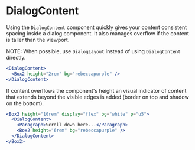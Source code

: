 
<Meta component={DialogContent} title="Docs/Components/Overlays/Dialog/DialogContent" />

# DialogContent

Using the `DialogContent` component quickly gives your content consistent spacing inside a dialog component. It also manages overflow if the content is taller than the viewport.

NOTE: When possible, use `DialogLayout` instead of using `DialogContent` directly.

```jsx
<DialogContent>
  <Box2 height="2rem" bg="rebeccapurple" />
</DialogContent>
```

If content overflows the component's height an visual indicator of content that extends beyond the visible edges is added (border on top and shadow on the bottom).

```jsx
<Box2 height="10rem" display="flex" bg="white" p="u5">
  <DialogContent>
    <Paragraph>Scroll down here...</Paragraph>
    <Box2 height="6rem" bg="rebeccapurple" />
  </DialogContent>
</Box2>
```